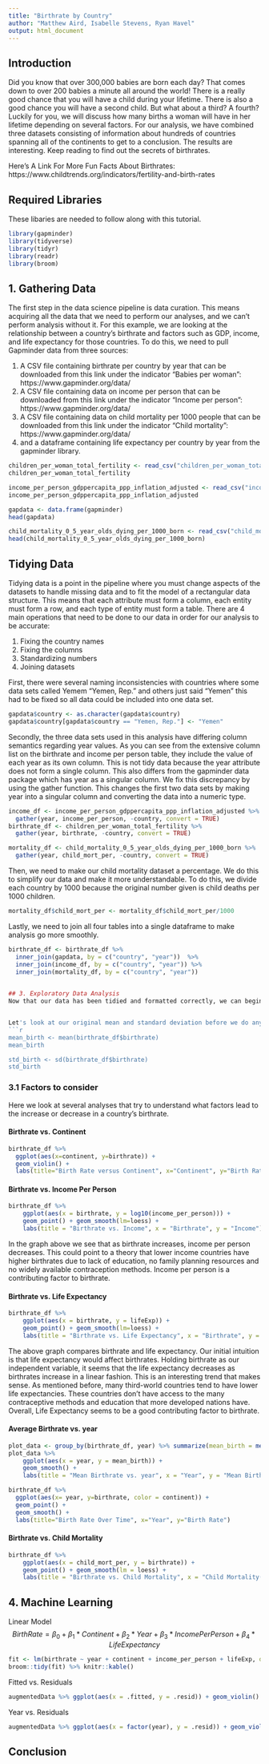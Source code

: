 ---
title: "Birthrate by Country"
author: "Matthew Aird, Isabelle Stevens, Ryan Havel"
output: html_document
---
## Introduction
Did you know that over 300,000 babies are born each day? That comes down to over 200 babies a minute all around the world! There is a really good chance that you will have a child during your lifetime. There is also a good chance you will have a second child. But what about a third? A fourth? Luckily for you, we will discuss how many births a woman will have in her lifetime depending on several factors. For our analysis, we have combined three datasets consisting of information about hundreds of countries spanning all of the continents to get to a conclusion. The results are interesting. Keep reading to find out the secrets of birthrates. 

Here's A Link For More Fun Facts About Birthrates: https://www.childtrends.org/indicators/fertility-and-birth-rates 

## Required Libraries
These libaries are needed to follow along with this tutorial. 
```{r, warning = FALSE, message = FALSE}
library(gapminder)
library(tidyverse)
library(tidyr)
library(readr)
library(broom)
```

## 1. Gathering Data
The first step in the data science pipeline is data curation. This means acquiring all the data that we need to perform our analyses, and we can't perform analysis without it. For this example, we are looking at the relationship between a country's birthrate and factors such as GDP, income, and life expectancy for those countries. To do this, we need to pull Gapminder data from three sources:

(1) A CSV file containing birthrate per country by year that can be downloaded from this link under the indicator "Babies per woman":
    https://www.gapminder.org/data/
(2) A CSV file containing data on income per person that can be downloaded from this link under the indicator "Income per person":
    https://www.gapminder.org/data/
(3) A CSV file containing data on child mortality per 1000 people that can be downloaded from this link under the indicator "Child mortality":
    https://www.gapminder.org/data/
(4) and a dataframe containing life expectancy per country by year from the gapminder library.

```{r warning = FALSE, message = FALSE}
children_per_woman_total_fertility <- read_csv("children_per_woman_total_fertility.csv")
children_per_woman_total_fertility

income_per_person_gdppercapita_ppp_inflation_adjusted <- read_csv("income_per_person_gdppercapita_ppp_inflation_adjusted.csv")
income_per_person_gdppercapita_ppp_inflation_adjusted

gapdata <- data.frame(gapminder)
head(gapdata)

child_mortality_0_5_year_olds_dying_per_1000_born <- read_csv("child_mortality_0_5_year_olds_dying_per_1000_born.csv")
head(child_mortality_0_5_year_olds_dying_per_1000_born)

```

## Tidying Data

Tidying data is a point in the pipeline where you must change aspects of the datasets to handle missing data and to fit the model of a rectangular data structure. This means that each attribute must form a column, each entity must form a row, and each type of entity must form a table. There are 4 main operations that need to be done to our data in order for our analysis to be accurate:

1. Fixing the country names
2. Fixing the columns
3. Standardizing numbers
3. Joining datasets


First, there were several naming inconsistencies with countries where some data sets called Yemem "Yemen, Rep." and others just said "Yemen" this had to be fixed so all data could be included into one data set.

```{r}
gapdata$country <- as.character(gapdata$country)
gapdata$country[gapdata$country == "Yemen, Rep."] <- "Yemen"
```


Secondly, the three data sets used in this analysis have differing column semantics regarding year values. As you can see from the extensive column list on the birthrate and income per person table, they include the value of each year as its own column. This is not tidy data because the year attribute does not form a single column. This also differs from the gapminder data package which has year as a singular column. We fix this discrepancy by using the gather function. This changes the first two data sets by making year into a singular column and converting the data into a numeric type.

```{r}
income_df <- income_per_person_gdppercapita_ppp_inflation_adjusted %>% 
  gather(year, income_per_person, -country, convert = TRUE)
birthrate_df <- children_per_woman_total_fertility %>% 
  gather(year, birthrate, -country, convert = TRUE)

mortality_df <- child_mortality_0_5_year_olds_dying_per_1000_born %>%
  gather(year, child_mort_per, -country, convert = TRUE)
```

Then, we need to make our child mortality dataset a percentage. We do this to simplify our data and make it more understandable. To do this, we divide each country by 1000 because the original number given is child deaths per 1000 children.
```{r}
mortality_df$child_mort_per <- mortality_df$child_mort_per/1000
```

Lastly, we need to join all four tables into a single dataframe to make analysis go more smoothly. 

```{r warning = FALSE, message = FALSE}
birthrate_df <- birthrate_df %>% 
  inner_join(gapdata, by = c("country", "year"))  %>%  
  inner_join(income_df, by = c("country", "year")) %>%
  inner_join(mortality_df, by = c("country", "year"))
  

## 3. Exploratory Data Analysis
Now that our data has been tidied and formatted correctly, we can begin some of our analysis. Exploratory Data Analysis is a crucial part of the data science pipeline. Here we great visual aids to notice any trends or patterns with the data. This is where we will see if certain attributes affect overall birthrates. 


Let's look at our original mean and standard deviation before we do any data transformations.
```{r}
mean_birth <- mean(birthrate_df$birthrate)
mean_birth

std_birth <- sd(birthrate_df$birthrate)
std_birth
```

### 3.1 Factors to consider

Here we look at several analyses that try to understand what factors lead to the increase or decrease in a country's birthrate.

#### Birthrate vs. Continent 
```{r}
birthrate_df %>%
  ggplot(aes(x=continent, y=birthrate)) +
  geom_violin() + 
  labs(title="Birth Rate versus Continent", x="Continent", y="Birth Rate")
```

#### Birthrate vs. Income Per Person
```{r warning = FALSE, message = FALSE}
birthrate_df %>% 
    ggplot(aes(x = birthrate, y = log10(income_per_person))) + 
    geom_point() + geom_smooth(lm=loess) +
    labs(title = "Birthrate vs. Income", x = "Birthrate", y = "Income")
```
In the graph above we see that as birthrate increases, income per person decreases. This could point to a theory that lower income countries have higher birthrates due to lack of education, no family planning resources and no widely available contraception methods. Income per person is a contributing factor to birthrate.


#### Birthrate vs. Life Expectancy
```{r warning = FALSE, message = FALSE}
birthrate_df %>% 
    ggplot(aes(x = birthrate, y = lifeExp)) + 
    geom_point() + geom_smooth(lm=loess) +
    labs(title = "Birthrate vs. Life Expectancy", x = "Birthrate", y = "Life Expectancy")
```
The above graph compares birthrate and life expectancy. Our initial intuition is that life expectancy would affect birthrates. Holding birthrate as our independent variable, it seems that the life expectancy decreases as birthrates increase in a linear fashion. This is an interesting trend that makes sense. As mentioned before, many third-world countries tend to have lower life expectancies. These countries don't have access to the many contraceptive methods and education that more developed nations have. Overall, Life Expectancy seems to be a good contributing factor to birthrate.

#### Average Birthrate vs. year
```{r warning = FALSE, message = FALSE}
plot_data <- group_by(birthrate_df, year) %>% summarize(mean_birth = mean(birthrate)) 
plot_data %>%
    ggplot(aes(x = year, y = mean_birth)) + 
    geom_smooth() +
    labs(title = "Mean Birthrate vs. year", x = "Year", y = "Mean Birthrate")
```

```{r}
birthrate_df %>%
  ggplot(aes(x= year, y=birthrate, color = continent)) +
  geom_point() +
  geom_smooth() +
  labs(title="Birth Rate Over Time", x="Year", y="Birth Rate")
```

#### Birthrate vs. Child Mortality
```{r warning = FALSE, message = FALSE}
birthrate_df %>% 
    ggplot(aes(x = child_mort_per, y = birthrate)) + 
    geom_point() + geom_smooth(lm = loess) +
    labs(title = "Birthrate vs. Child Mortality", x = "Child Mortality(percentage)", y = "Birthrate")
```

## 4. Machine Learning
Linear Model
$$Birth Rate = \beta_0 + \beta_1 * Continent + \beta_2 * Year + \beta_3 * IncomePerPerson + \beta_4 * Life Expectancy$$
```{r warning = FALSE, message = FALSE}
fit <- lm(birthrate ~ year + continent + income_per_person + lifeExp, data = birthrate_df)
broom::tidy(fit) %>% knitr::kable() 
```
Fitted vs. Residuals
```{r warning = FALSE, message = FALSE}
augmentedData %>% ggplot(aes(x = .fitted, y = .resid)) + geom_violin()
```

Year vs. Residuals
```{r warning = FALSE, message = FALSE}
augmentedData %>% ggplot(aes(x = factor(year), y = .resid)) + geom_violin()
```

## Conclusion 

